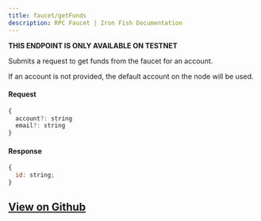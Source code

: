 ```yaml
---
title: faucet/getFunds
description: RPC Faucet | Iron Fish Documentation
---
```


**THIS ENDPOINT IS ONLY AVAILABLE ON TESTNET**

Submits a request to get funds from the faucet for an account.

If an account is not provided, the default account on the node will be used.

#### Request

```js
{
  account?: string
  email?: string
}
```

#### Response

```js
{
  id: string;
}
```

## [View on Github](https://github.com/iron-fish/ironfish/blob/master/ironfish/src/rpc/routes/faucet/getFunds.ts)
